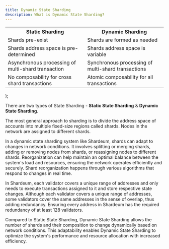 ```yaml
---
title: Dynamic State Sharding
description: What is Dynamic State Sharding?
---
```


<table>
<tr><th>Static Sharding</th><th>Dynamic Sharding</th></tr>
<tr><td>Shards pre-exist</td><td>Shards are formed as needed</td></tr>
<tr><td>Shards address space is pre-determined </td><td>  Shards address space is variable</td></tr>
<tr><td>Asynchronous processing of multi-shard transaction</td><td> Synchronous processing of multi-shard transactions</td></tr>
<tr><td> No composability for cross shard transactions</td><td>Atomic composability for all transactions</td></tr>
</table>
    );

There are two types of State Sharding - **Static State Sharding** & **Dynamic State Sharding**.

<DynamicTable />

The most general approach to sharding is to divide the address space of accounts into multiple fixed-size regions called shards. Nodes in the network are assigned to different shards.

In a dynamic state sharding system like Shardeum, shards can adapt to changes in network conditions. It involves splitting or merging shards, adding or removing nodes from shards, or reassigning nodes to different shards. Reorganization can help maintain an optimal balance between the system's load and resources, ensuring the network operates efficiently and securely. Shard reorganization happens through various algorithms that respond to changes in real time.

In Shardeum, each validator covers a unique range of addresses and only needs to execute transactions assigned to it and store respective state changes. Although each validator covers a unique range of addresses, some validators cover the same addresses in the sense of overlap, thus adding redundancy. Ensuring every address in Shardeum has the required redundancy of at least 128 validators.

Compared to Static State Sharding, Dynamic State Sharding allows the number of shards and their composition to change dynamically based on network conditions. This adaptability enables Dynamic State Sharding to optimize the system's performance and resource allocation with increased efficiency.